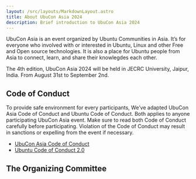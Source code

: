```yaml
---
layout: /src/layouts/MarkdownLayout.astro
title: About UbuCon Asia 2024
description: Brief introduction to UbuCon Asia 2024
---
```


UbuCon Asia is an event organized by Ubuntu Communities in Asia. It’s for everyone who involved with or interested in Ubuntu, Linux and other Free and Open source technologies. It is also a place for Ubuntu people from Asia to connect, learn, and share their knowlegdes each other.

The 4th edition, UbuCon Asia 2024 will be held in JECRC University, Jaipur, India. From August 31st to September 2nd.

## Code of Conduct
To provide safe environment for every participants, We’ve adapted UbuCon Asia Code of Conduct and Ubuntu Code of Conduct. Both applies to anyone participating UbuCon Asia event. Make sure to read both Code of Conduct carefully before participating. Violation of the Code of Conduct may result in sanctions or expelling from the event if necessary.

- [UbuCon Asia Code of Conduct](https://github.com/ubucon-asia/CodeOfConduct/blob/main/UbuconAsiaCodeOfConduct.md)
- [Ubuntu Code of Conduct 2.0](https://ubuntu.com/community/ethos/code-of-conduct)

## The Organizing Committee 
<CommitteMembers/>